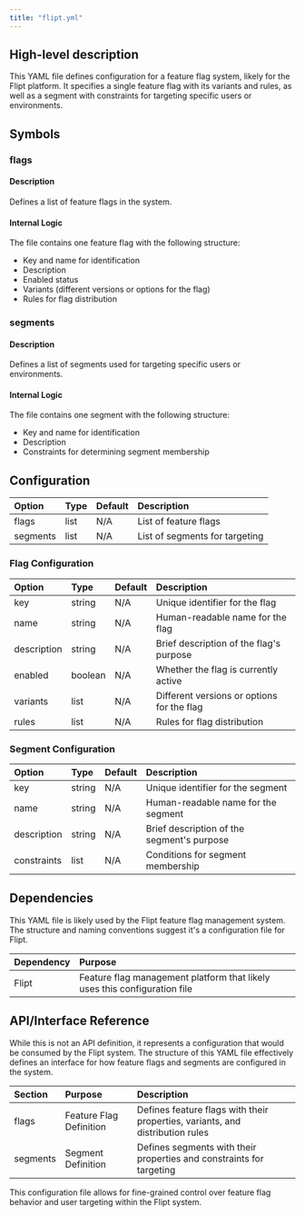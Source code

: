 ```yaml
---
title: "flipt.yml"
---
```


## High-level description
This YAML file defines configuration for a feature flag system, likely for the Flipt platform. It specifies a single feature flag with its variants and rules, as well as a segment with constraints for targeting specific users or environments.

## Symbols

### flags
#### Description
Defines a list of feature flags in the system.

#### Internal Logic
The file contains one feature flag with the following structure:
- Key and name for identification
- Description
- Enabled status
- Variants (different versions or options for the flag)
- Rules for flag distribution

### segments
#### Description
Defines a list of segments used for targeting specific users or environments.

#### Internal Logic
The file contains one segment with the following structure:
- Key and name for identification
- Description
- Constraints for determining segment membership

## Configuration

| Option | Type | Default | Description |
|:-------|:-----|:--------|:------------|
| flags | list | N/A | List of feature flags |
| segments | list | N/A | List of segments for targeting |

### Flag Configuration

| Option | Type | Default | Description |
|:-------|:-----|:--------|:------------|
| key | string | N/A | Unique identifier for the flag |
| name | string | N/A | Human-readable name for the flag |
| description | string | N/A | Brief description of the flag's purpose |
| enabled | boolean | N/A | Whether the flag is currently active |
| variants | list | N/A | Different versions or options for the flag |
| rules | list | N/A | Rules for flag distribution |

### Segment Configuration

| Option | Type | Default | Description |
|:-------|:-----|:--------|:------------|
| key | string | N/A | Unique identifier for the segment |
| name | string | N/A | Human-readable name for the segment |
| description | string | N/A | Brief description of the segment's purpose |
| constraints | list | N/A | Conditions for segment membership |

## Dependencies
This YAML file is likely used by the Flipt feature flag management system. The structure and naming conventions suggest it's a configuration file for Flipt.

| Dependency | Purpose |
|:-----------|:--------|
| Flipt | Feature flag management platform that likely uses this configuration file |

## API/Interface Reference
While this is not an API definition, it represents a configuration that would be consumed by the Flipt system. The structure of this YAML file effectively defines an interface for how feature flags and segments are configured in the system.

| Section | Purpose | Description |
|:--------|:--------|:------------|
| flags | Feature Flag Definition | Defines feature flags with their properties, variants, and distribution rules |
| segments | Segment Definition | Defines segments with their properties and constraints for targeting |

This configuration file allows for fine-grained control over feature flag behavior and user targeting within the Flipt system.
